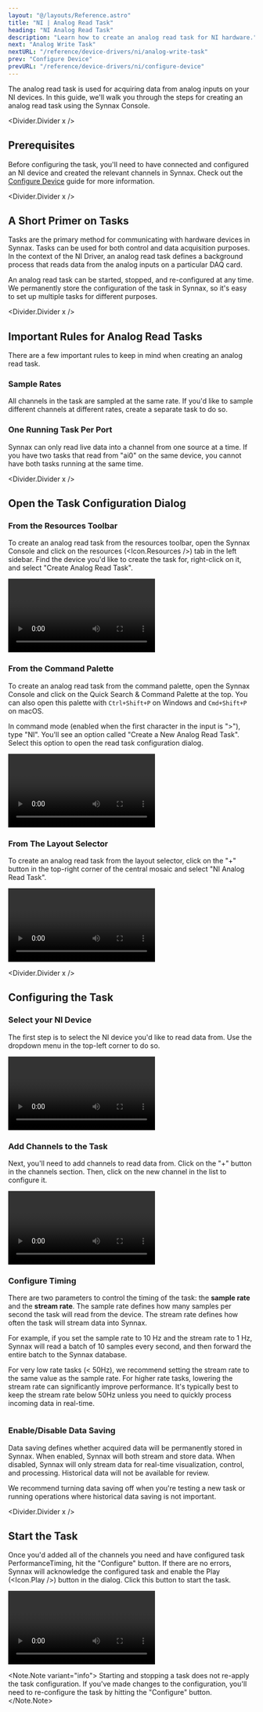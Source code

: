 ```yaml
---
layout: "@/layouts/Reference.astro"
title: "NI | Analog Read Task"
heading: "NI Analog Read Task"
description: "Learn how to create an analog read task for NI hardware."
next: "Analog Write Task"
nextURL: "/reference/device-drivers/ni/analog-write-task"
prev: "Configure Device"
prevURL: "/reference/device-drivers/ni/configure-device"
---
```



The analog read task is used for acquiring data from analog inputs on your NI devices.
In this guide, we'll walk you through the steps for creating an analog read task using
the Synnax Console.

<Divider.Divider x />

## Prerequisites

Before configuring the task, you'll need to have connected and configured an NI device
and created the relevant channels in Synnax. Check out the
[Configure Device](/reference/device-drivers/ni/configure-device) guide for more
information.

<Divider.Divider x />

## A Short Primer on Tasks

Tasks are the primary method for communicating with hardware devices in Synnax. Tasks
can be used for both control and data acquisition purposes. In the context of the NI
Driver, an analog read task defines a background process that reads data from the analog
inputs on a particular DAQ card.

An analog read task can be started, stopped, and re-configured at any time. We
permanently store the configuration of the task in Synnax, so it's easy to set up
multiple tasks for different purposes.

<Divider.Divider x />

## Important Rules for Analog Read Tasks

There are a few important rules to keep in mind when creating an analog read task.

### Sample Rates

All channels in the task are sampled at the same rate. If you'd like to sample different
channels at different rates, create a separate task to do so.

### One Running Task Per Port

Synnax can only read live data into a channel from one source at a time. If you have two
tasks that read from "ai0" on the same device, you cannot have both tasks running at the
same time.

<Divider.Divider x />

## Open the Task Configuration Dialog

### From the Resources Toolbar

To create an analog read task from the resources toolbar, open the Synnax Console and
click on the resources (<Icon.Resources />) tab in the left sidebar. Find the device
you'd like to create the task for, right-click on it, and select "Create Analog Read
Task".

<Video
  client:only="react"
  id="device-drivers/ni/analog-read-task/device-create-analog-read-task"
/>

### From the Command Palette

To create an analog read task from the command palette, open the Synnax Console and
click on the Quick Search & Command Palette at the top. You can also open this palette
with `Ctrl+Shift+P` on Windows and `Cmd+Shift+P` on macOS.

In command mode (enabled when the first character in the input is ">"), type "NI".
You'll see an option called "Create a New Analog Read Task". Select this option to open
the read task configuration dialog.

<Video
  client:only="react"
  id="device-drivers/ni/analog-read-task/palette-create-analog-read-task"
/>

### From The Layout Selector

To create an analog read task from the layout selector, click on the "+" button in the
top-right corner of the central mosaic and select "NI Analog Read Task".

<Video
  client:only="react"
  id="device-drivers/ni/analog-read-task/layout-create-analog-read-task"
/>

<Divider.Divider x />

## Configuring the Task

### <StepText level="h3" step={1}>Select your NI Device</StepText>

The first step is to select the NI device you'd like to read data from. Use the dropdown
menu in the top-left corner to do so.

<Video
  client:only="react"
  id="device-drivers/ni/analog-read-task/analog-read-task-select-device"
/>

### <StepText level="h3" step={2}>Add Channels to the Task</StepText>

Next, you'll need to add channels to read data from. Click on the "+" button in the
channels section. Then, click on the new channel in the list to configure it.

<Video
  client:only="react"
  id="device-drivers/ni/analog-read-task/analog-read-task-create-channel"
/>

### <StepText level="h3" step={3}>Configure Timing</StepText>

There are two parameters to control the timing of the task: the **sample rate** and the
**stream rate**. The sample rate defines how many samples per second the task will read
from the device. The stream rate defines how often the task will stream data into
Synnax.

For example, if you set the sample rate to 10 Hz and the stream rate to 1 Hz, Synnax
will read a batch of 10 samples every second, and then forward the entire batch to the
Synnax database.

For very low rate tasks (&lt; 50Hz), we recommend setting the stream rate to the same
value as the sample rate. For higher rate tasks, lowering the stream rate can
significantly improve performance. It's typically best to keep the stream rate below
50Hz unless you need to quickly process incoming data in real-time.

<div style={{ display: "flex", justifyContent: "center" }}>
  <Image
    client:only="react"
    id="device-drivers/ni/analog-read-task/analog-read-task-timing"
    style={{ width: "50%", minWidth: 200 }}
  />
</div>

### <StepText level="h3" step={4}>Enable/Disable Data Saving</StepText>

Data saving defines whether acquired data will be permanently stored in Synnax. When
enabled, Synnax will both stream and store data. When disabled, Synnax will only stream
data for real-time visualization, control, and processing. Historical data will not be
available for review.

We recommend turning data saving off when you're testing a new task or running
operations where historical data saving is not important.

<Divider.Divider x />

## Start the Task

Once you'd added all of the channels you need and have configured task
PerformanceTiming, hit the "Configure" button. If there are no errors, Synnax will
acknowledge the configured task and enable the Play (<Icon.Play />) button in the
dialog. Click this button to start the task.

<Video
  client:only="react"
  id="device-drivers/ni/analog-read-task/analog-read-task-start"
/>

<Note.Note variant="info">
  Starting and stopping a task does not re-apply the task configuration. If you've made
  changes to the configuration, you'll need to re-configure the task by hitting the
  "Configure" button.
</Note.Note>
